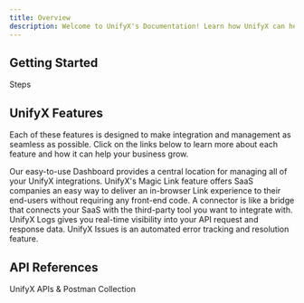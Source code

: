 ```yaml
---
title: Overview
description: Welcome to UnifyX's Documentation! Learn how UnifyX can help you fastrack your HR and People Data integrations roadmap.
---
```


## Getting Started

Steps

## UnifyX Features

Each of these features is designed to make integration and management as seamless as possible. Click on the links below to learn more about each feature and how it can help your business grow.

<CardGroup cols={2}>
  <Card title="Dashboard" icon="chart-line" href="/features/dashboard">
    Our easy-to-use Dashboard provides a central location for managing all of
    your UnifyX integrations.
  </Card>
  <Card title="Magic Link" icon="link" href="/features/magic-link">
    UnifyX's Magic Link feature offers SaaS companies an easy way to deliver an
    in-browser Link experience to their end-users without requiring any
    front-end code.
  </Card>
  <Card title="Connectors" icon="link" href="/features/connectors">
    A connector is like a bridge that connects your SaaS with the third-party
    tool you want to integrate with.
  </Card>
  <Card title="Logs" icon="clipboard-list" href="/features/logs">
    UnifyX Logs gives you real-time visibility into your API request and
    response data.
  </Card>
  <Card title="Issues" icon="circle-exclamation" href="/features/logs">
    UnifyX Issues is an automated error tracking and resolution feature.
  </Card>
</CardGroup>

## API References

UnifyX APIs & Postman Collection
